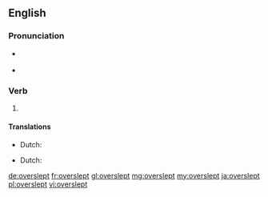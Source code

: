 ==English==

===Pronunciation===
* {{a|US}} {{IPA|/oʊ.vɚ.slɛpt/|lang=en}}
* {{rhymes|ɛpt|lang=en}}

===Verb===
{{head|en}}

# {{en-past of|oversleep}}

====Translations====
{{trans-top|past tense of oversleep}}
* Dutch: {{t+|nl|versliep}}
{{trans-mid}}
{{trans-bottom}}
{{trans-top|past participle of oversleep}}
* Dutch: {{t+|nl|verslapen}}
{{trans-mid}}
{{trans-bottom}}

[[de:overslept]]
[[fr:overslept]]
[[gl:overslept]]
[[mg:overslept]]
[[my:overslept]]
[[ja:overslept]]
[[pl:overslept]]
[[vi:overslept]]